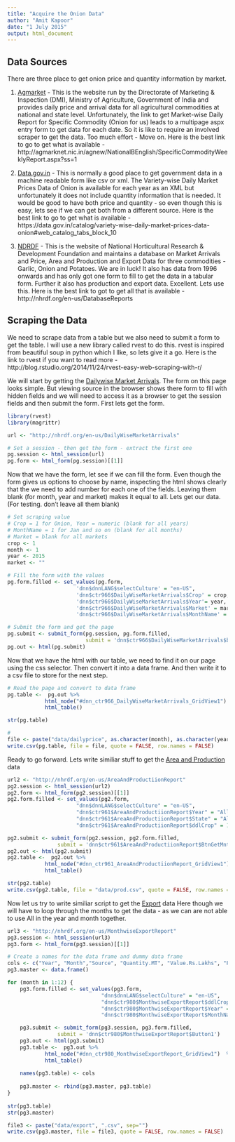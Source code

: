 ```yaml
---
title: "Acquire the Onion Data"
author: "Amit Kapoor"
date: "1 July 2015"
output: html_document
---
```


## Data Sources

There are three place to get onion price and quantity information by market. 

1. [Agmarket](http://agmarknet.nic.in/) - This is the website run by the Directorate of Marketing & Inspection (DMI), Ministry of Agriculture, Government of India and provides daily price and arrival data for all agricultural commodities at national and state level. Unfortunately, the link to get Market-wise Daily Report for Specific Commodity (Onion for us) leads to a multipage aspx entry form to get data for each date. So it is like to require an involved scraper to get the data. Too much effort - Move on. Here is the best link to go to get what is available - http://agmarknet.nic.in/agnew/NationalBEnglish/SpecificCommodityWeeklyReport.aspx?ss=1

2. [Data.gov.in](https://data.gov.in/) - This is normally a good place to get government data in a machine readable form like csv or xml. The Variety-wise Daily Market Prices Data of Onion is available for each year as an XML but unfortunately it does not include quantity information that is needed. It would be good to have both price and quantity - so even though this is easy, lets see if we can get both from a different source. Here is the best link to go to get what is available - https://data.gov.in/catalog/variety-wise-daily-market-prices-data-onion#web_catalog_tabs_block_10

3. [NDRDF](http://nhrdf.org/en-us/) - This is the website of National Horticultural Research & Development Foundation and maintains a database on Market Arrivals and Price, Area and Production and Export Data for three commodities - Garlic, Onion and Potatoes. We are in luck! It also has data from 1996 onwards and has only got one form to fill to get the data in a tabular form. Further it also has production and export data. Excellent. Lets use this. Here is the best link to got to get all that is available - http://nhrdf.org/en-us/DatabaseReports


## Scraping the Data

We need to scrape data from a table but we also need to submit a form to get the table. I will use a new library called rvest to do this. rvest is inspired from beautiful soup in python which I llke, so lets give it a go. Here is the link to rvest if you want to read more - http://blog.rstudio.org/2014/11/24/rvest-easy-web-scraping-with-r/

We will start by getting the [Dailywise Market Arrivals](http://nhrdf.org/en-us/DailyWiseMarketArrivals). The form on this page looks simple. But viewing source in the browser shows there form to fill with hidden fields and we will need to access it as a browser to get the session fields and then submit the form. First lets get the form.

```r
library(rvest)
library(magrittr)

url <- "http://nhrdf.org/en-us/DailyWiseMarketArrivals"

# Set a session - then get the form - extract the first one
pg.session <- html_session(url)
pg.form <- html_form(pg.session)[[1]]

```

Now that we have the form, let see if we can fill the form. Even though the form gives us options to choose by name, inspecting the html shows clearly that the we need to add number for each one of the fields. Leaving them blank (for month, year and market) makes it equal to all. Lets get our data. (For testing. don't leave all them blank)

```r
# Set scraping value 
# Crop = 1 for Onion, Year = numeric (blank for all years)
# MonthName = 1 for Jan and so on (blank for all months)
# Market = blank for all markets
crop <- 1
month <- 1
year <- 2015
market <- ""

# Fill the form with the values
pg.form.filled <- set_values(pg.form,
                      'dnn$dnnLANG$selectCulture' = "en-US",
                      'dnn$ctr966$DailyWiseMarketArrivals$Crop' = crop,
                      'dnn$ctr966$DailyWiseMarketArrivals$Year'= year,
                      'dnn$ctr966$DailyWiseMarketArrivals$Market' = market,
                      'dnn$ctr966$DailyWiseMarketArrivals$MonthName' = month)

# Submit the form and get the page
pg.submit <- submit_form(pg.session, pg.form.filled,
                         submit = 'dnn$ctr966$DailyWiseMarketArrivals$btnSearch')
pg.out <- html(pg.submit)

```

Now that we have the html with our table, we need to find it on our page using the css selector. Then convert it into a data frame. And then write it to a csv file to store for the next step. 

```r
# Read the page and convert to data frame
pg.table <-  pg.out %>% 
            html_node("#dnn_ctr966_DailyWiseMarketArrivals_GridView1")  %>%
            html_table()

str(pg.table)

# 
file <- paste("data/dailyprice", as.character(month), as.character(year), ".csv", sep="")
write.csv(pg.table, file = file, quote = FALSE, row.names = FALSE)
```

Ready to go forward. Lets write similiar stuff to get the [Area and Production](http://nhrdf.org/en-us/AreaAndProductiionReport) data

```r
url2 <- "http://nhrdf.org/en-us/AreaAndProductiionReport"
pg2.session <- html_session(url2)
pg2.form <- html_form(pg2.session)[[1]]
pg2.form.filled <- set_values(pg2.form, 
                      "dnn$dnnLANG$selectCulture" = "en-US",
                      "dnn$ctr961$AreaAndProductiionReport$Year" = "All",
                      "dnn$ctr961$AreaAndProductiionReport$State" = "All",
                      "dnn$ctr961$AreaAndProductiionReport$ddlCrop" = 1)

pg2.submit <- submit_form(pg2.session, pg2.form.filled,
                submit = 'dnn$ctr961$AreaAndProductiionReport$BtnGetMnthWiseData')
pg2.out <- html(pg2.submit)
pg2.table <-  pg2.out %>% 
            html_node("#dnn_ctr961_AreaAndProductiionReport_GridView1")  %>%
            html_table()

str(pg2.table)
write.csv(pg2.table, file = "data/prod.csv", quote = FALSE, row.names = FALSE)
```

Now let us try to write similiar script to get the [Export](http://nhrdf.org/en-us/MonthwiseExportReport) data Here though we will have to loop through the months to get the data - as we can are not able to use All in the year and month together.

```r
url3 <- "http://nhrdf.org/en-us/MonthwiseExportReport"
pg3.session <- html_session(url3)
pg3.form <- html_form(pg3.session)[[1]]

# Create a names for the data frame and dummy data frame
cols <- c("Year", "Month","Source", "Quantity.MT", "Value.Rs.Lakhs", "PUV.Rs.MT")
pg3.master <- data.frame()

for (month in 1:12) {
    pg3.form.filled <- set_values(pg3.form,
                              "dnn$dnnLANG$selectCulture" = "en-US",
                              "dnn$ctr980$MonthwiseExportReport$ddlCrop" = 1,
                              "dnn$ctr980$MonthwiseExportReport$Year" = "All",
                              "dnn$ctr980$MonthwiseExportReport$MonthName" = month)

    pg3.submit <- submit_form(pg3.session, pg3.form.filled,
                submit = 'dnn$ctr980$MonthwiseExportReport$Button1')
    pg3.out <- html(pg3.submit)
    pg3.table <-  pg3.out %>% 
            html_node("#dnn_ctr980_MonthwiseExportReport_GridView1")  %>%
            html_table()
    
    names(pg3.table) <- cols
    
    pg3.master <- rbind(pg3.master, pg3.table)
}    
    
str(pg3.table)
str(pg3.master)

file3 <- paste("data/export", ".csv", sep="")
write.csv(pg3.master, file = file3, quote = FALSE, row.names = FALSE)

```
